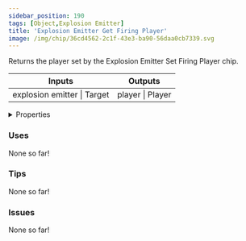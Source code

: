 ```yaml
---
sidebar_position: 190
tags: [Object,Explosion Emitter]
title: 'Explosion Emitter Get Firing Player'
image: /img/chip/36cd4562-2c1f-43e3-ba90-56daa0cb7339.svg
---
```


Returns the player set by the Explosion Emitter Set Firing Player chip.



<IChip uuid="36cd4562-2c1f-43e3-ba90-56daa0cb7339"/>

<table><thead><tr><th>Inputs</th><th>Outputs</th></tr></thead><tbody><tr><td>explosion emitter | Target</td><td>player | Player</td></tr></tbody></table>

<details>
  <summary>Properties</summary>
  <div>
    <div>
    <table>
      <tbody>
        <tr>
          <td>Is beta required?</td>
          <td>No</td>
        </tr>
        <tr>
          <td>Is chip a trolling risk?</td>
          <td>No</td>
        </tr>
        <tr>
          <td>Is chip a role assignment risk?</td>
          <td>No</td>
        </tr>
        <tr>
          <td>Chip UUID</td>
          <td>36cd4562-2c1f-43e3-ba90-56daa0cb7339</td>
        </tr>
        <tr>
          <td>Room availability</td>
          <td>Available everywhere</td>
        </tr>
      </tbody>
    </table>
    </div>
  </div>
</details>

### Uses

None so far!

### Tips

None so far!

### Issues

None so far!